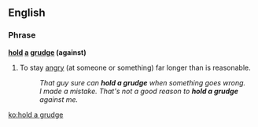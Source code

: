 ==English==

===Phrase===
'''[[hold]] [[a]] [[grudge]] (against)'''

# To stay [[angry]] (at someone or something) far longer than is reasonable.
#: ''That guy sure can '''hold a grudge''' when something goes wrong.''
#: ''I made a mistake.  That's not a good reason to '''hold a grudge''' against me.''

[[ko:hold a grudge]]